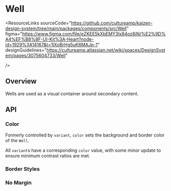 
<Meta of={WellStories} />

# Well

<ResourceLinks
  sourceCode="https://github.com/cultureamp/kaizen-design-system/tree/main/packages/components/src/Well"
  figma="https://www.figma.com/file/eZKEE5kXbEMY3lx84oz8iN/%E2%9D%A4%EF%B8%8F-UI-Kit%3A-Heart?node-id=1929%3A14167&t=1IXoBrHg5uK6MAJp-1"
  designGuidelines="https://cultureamp.atlassian.net/wiki/spaces/DesignSystem/pages/3075604733/Well"

/>

<KAIOInstallation exportNames="Well" />

## Overview

Wells are used as a visual container around secondary content.

<Canvas of={WellStories.Playground} />
<Controls of={WellStories.Playground} />

## API

### Color

Formerly controlled by `variant`, `color` sets the background and border color of the `Well`.

All `variant`s have a corresponding `color` value, with some minor update to ensure minimum contrast ratios are met.

<Canvas of={WellStories.Colors} />

### Border Styles

<Canvas of={WellStories.BorderStyles} />

### No Margin

<Canvas of={WellStories.NoMargin} />
